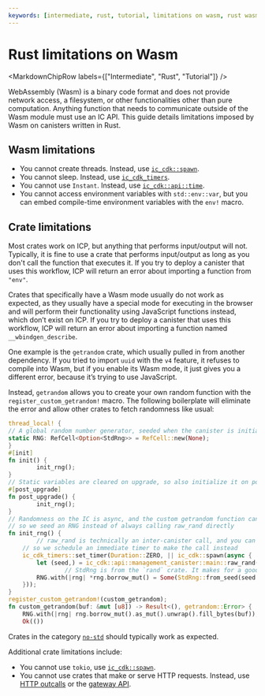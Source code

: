 ```yaml
---
keywords: [intermediate, rust, tutorial, limitations on wasm, rust wasm, rust limitations]
---
```



# Rust limitations on Wasm

<MarkdownChipRow labels={["Intermediate", "Rust", "Tutorial"]} />



WebAssembly (Wasm) is a binary code format and does not provide network access, a filesystem, or other functionalities other than pure computation. Anything function that needs to communicate outside of the Wasm module must use an IC API. This guide details limitations imposed by Wasm on canisters written in Rust. 

## Wasm limitations

- You cannot create threads. Instead, use [`ic_cdk::spawn`](https://docs.rs/ic-cdk/0.16.0/ic_cdk/fn.spawn.html).
- You cannot sleep. Instead, use [`ic_cdk_timers`](https://docs.rs/ic-cdk-timers/latest/ic_cdk_timers/).
- You cannot use `Instant`. Instead, use [`ic_cdk::api::time`](https://docs.rs/ic-cdk/0.16.0/ic_cdk/api/fn.time.html).
- You cannot access environment variables with `std::env::var`, but you can embed compile-time environment variables with the `env!` macro.

## Crate limitations

Most crates work on ICP, but anything that performs input/output will not. Typically, it is fine to use a crate that performs input/output as long as you don't call the function that executes it. If you try to deploy a canister that uses this workflow, ICP will return an error about importing a function from `"env"`.

Crates that specifically have a Wasm mode usually do not work as expected, as they usually have a special mode for executing in the browser and will perform their functionality using JavaScript functions instead, which don’t exist on ICP. If you try to deploy a canister that uses this workflow, ICP will return an error about importing a function named `__wbindgen_describe`.

One example is the `getrandom` crate, which usually pulled in from another dependency. If you tried to import `uuid` with the `v4` feature, it refuses to compile into Wasm, but if you enable its Wasm mode, it just gives you a different error, because it’s trying to use JavaScript.

Instead, `getrandom` allows you to create your own random function with the `register_custom_getrandom!` macro. The following boilerplate will eliminate the error and allow other crates to fetch randomness like usual:

```rust
thread_local! {
// A global random number generator, seeded when the canister is initialized
static RNG: RefCell<Option<StdRng>> = RefCell::new(None);
}
#[init]
fn init() {
		init_rng();
}
// Static variables are cleared on upgrade, so also initialize it on post-upgrade
#[post_upgrade]
fn post_upgrade() {
		init_rng();
}
// Randomness on the IC is async, and the custom getrandom function can't be async,
// so we seed an RNG instead of always calling raw_rand directly
fn init_rng() {
		// raw_rand is technically an inter-canister call, and you can't make those from lifecycle functions like #[init],
    // so we schedule an immediate timer to make the call instead
    ic_cdk_timers::set_timer(Duration::ZERO, || ic_cdk::spawn(async {
        let (seed,) = ic_cdk::api::management_canister::main::raw_rand().await.unwrap();
				// StdRng is from the `rand` crate. It makes for a good default but any RNG implementation would work
        RNG.with(|rng| *rng.borrow_mut() = Some(StdRng::from_seed(seed.try_into().unwrap())));
    }));
}
register_custom_getrandom!(custom_getrandom);
fn custom_getrandom(buf: &mut [u8]) -> Result<(), getrandom::Error> {
    RNG.with(|rng| rng.borrow_mut().as_mut().unwrap().fill_bytes(buf));
    Ok(())


```

Crates in the category [`no-std`](https://crates.io/categories/no-std) should typically work as expected.

Additional crate limitations include:

- You cannot use `tokio`, use [`ic_cdk::spawn`](https://docs.rs/ic-cdk/0.16.0/ic_cdk/fn.spawn.html).
- You cannot use crates that make or serve HTTP requests. Instead, use [HTTP outcalls](/docs/current/developer-docs/smart-contracts/advanced-features/https-outcalls/https-outcalls-overview) or the [gateway API](/docs/current/references/http-gateway-protocol-spec/).

